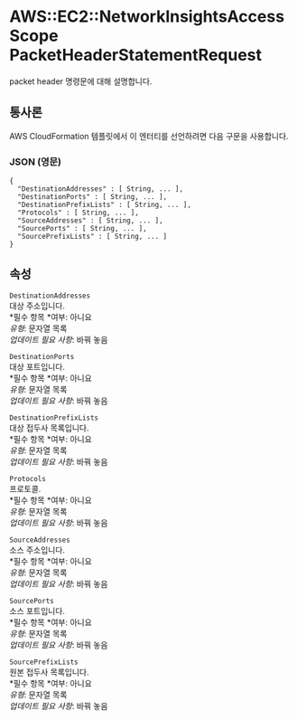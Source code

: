 # AWS::EC2::NetworkInsightsAccessScope PacketHeaderStatementRequest

packet header 명령문에 대해 설명합니다.

## 통사론

AWS CloudFormation 템플릿에서 이 엔터티를 선언하려면 다음 구문을 사용합니다.

### JSON (영문)

```
{
  "DestinationAddresses" : [ String, ... ],
  "DestinationPorts" : [ String, ... ],
  "DestinationPrefixLists" : [ String, ... ],
  "Protocols" : [ String, ... ],
  "SourceAddresses" : [ String, ... ],
  "SourcePorts" : [ String, ... ],
  "SourcePrefixLists" : [ String, ... ]
}
```

## 속성

`DestinationAddresses`  
대상 주소입니다.  
*필수 항목 *여부: 아니요  
_유형_: 문자열 목록  
_업데이트 필요 사항_: 바꿔 놓음

`DestinationPorts`  
대상 포트입니다.  
*필수 항목 *여부: 아니요  
_유형_: 문자열 목록  
_업데이트 필요 사항_: 바꿔 놓음

`DestinationPrefixLists`  
대상 접두사 목록입니다.  
*필수 항목 *여부: 아니요  
_유형_: 문자열 목록  
_업데이트 필요 사항_: 바꿔 놓음

`Protocols`  
프로토콜.  
*필수 항목 *여부: 아니요  
_유형_: 문자열 목록  
_업데이트 필요 사항_: 바꿔 놓음

`SourceAddresses`  
소스 주소입니다.  
*필수 항목 *여부: 아니요  
_유형_: 문자열 목록  
_업데이트 필요 사항_: 바꿔 놓음

`SourcePorts`  
소스 포트입니다.  
*필수 항목 *여부: 아니요  
_유형_: 문자열 목록  
_업데이트 필요 사항_: 바꿔 놓음

`SourcePrefixLists`  
원본 접두사 목록입니다.  
*필수 항목 *여부: 아니요  
_유형_: 문자열 목록  
_업데이트 필요 사항_: 바꿔 놓음
